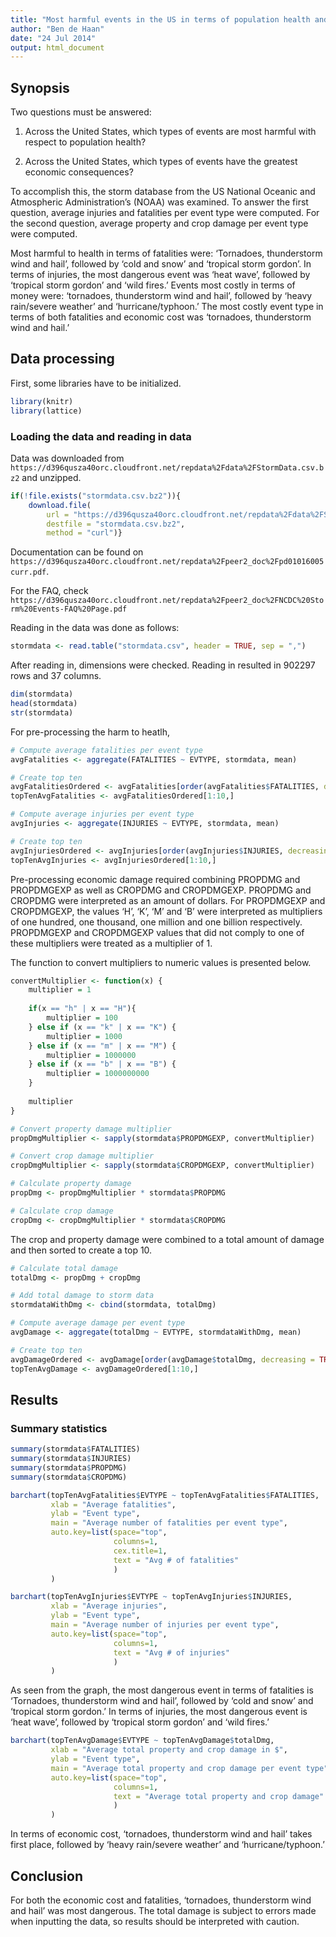 ```yaml
---
title: "Most harmful events in the US in terms of population health and economic consequences"
author: "Ben de Haan"
date: "24 Jul 2014"
output: html_document
---
```


## Synopsis

Two questions must be answered:

1. Across the United States, which types of events are most harmful with respect to population health?

2. Across the United States, which types of events have the greatest economic consequences?

To accomplish this, the storm database from the US National Oceanic and Atmospheric Administration's (NOAA) was examined. To answer the first question, average injuries and fatalities per event type were computed. For the second question, average property and crop damage per event type were computed. 

Most harmful to health in terms of fatalities were: 'Tornadoes, thunderstorm wind and hail', followed by 'cold and snow' and 'tropical storm gordon'. In terms of injuries, the most dangerous event was 'heat wave', followed by 'tropical storm gordon' and 'wild fires.' Events most costly in terms of money were: 'tornadoes, thunderstorm wind and hail', followed by 'heavy rain/severe weather' and 'hurricane/typhoon.' The most costly event type in terms of both fatalities and economic cost was 'tornadoes, thunderstorm wind and hail.'

## Data processing 

First, some libraries have to be initialized.
```r
library(knitr)
library(lattice)
```

### Loading the data and reading in data

Data was downloaded from `https://d396qusza40orc.cloudfront.net/repdata%2Fdata%2FStormData.csv.bz2` and unzipped.

```r
if(!file.exists("stormdata.csv.bz2")){
    download.file(
        url = "https://d396qusza40orc.cloudfront.net/repdata%2Fdata%2FStormData.csv.bz2", 
        destfile = "stormdata.csv.bz2", 
        method = "curl")}
```

Documentation can be found on `https://d396qusza40orc.cloudfront.net/repdata%2Fpeer2_doc%2Fpd01016005curr.pdf`.

For the FAQ, check `https://d396qusza40orc.cloudfront.net/repdata%2Fpeer2_doc%2FNCDC%20Storm%20Events-FAQ%20Page.pdf`

Reading in the data was done as follows:

```r

stormdata <- read.table("stormdata.csv", header = TRUE, sep = ",") 

```

After reading in, dimensions were checked. Reading in resulted in 902297 rows and 37 columns.

```r
dim(stormdata)
head(stormdata)
str(stormdata)
```

For pre-processing the harm to heatlh, 
```r

# Compute average fatalities per event type
avgFatalities <- aggregate(FATALITIES ~ EVTYPE, stormdata, mean)

# Create top ten
avgFatalitiesOrdered <- avgFatalities[order(avgFatalities$FATALITIES, decreasing = TRUE), ]
topTenAvgFatalities <- avgFatalitiesOrdered[1:10,]

# Compute average injuries per event type
avgInjuries <- aggregate(INJURIES ~ EVTYPE, stormdata, mean)

# Create top ten
avgInjuriesOrdered <- avgInjuries[order(avgInjuries$INJURIES, decreasing = TRUE), ]
topTenAvgInjuries <- avgInjuriesOrdered[1:10,]

```

Pre-processing economic damage required combining PROPDMG and PROPDMGEXP as well as CROPDMG and CROPDMGEXP. PROPDMG and CROPDMG were interpreted as an amount of dollars. For PROPDMGEXP and CROPDMGEXP, the values 'H', 'K', 'M' and 'B' were interpreted as multipliers of one hundred, one thousand, one million and one billion respectively. PROPDMGEXP and CROPDMGEXP values that did not comply to one of these multipliers were treated as a multiplier of 1. 

The function to convert multipliers to numeric values is presented below.
```r
convertMultiplier <- function(x) {
    multiplier = 1
    
    if(x == "h" | x == "H"){
        multiplier = 100
    } else if (x == "k" | x == "K") {
        multiplier = 1000
    } else if (x == "m" | x == "M") {
        multiplier = 1000000
    } else if (x == "b" | x == "B") {
        multiplier = 1000000000
    }
    
    multiplier
}

# Convert property damage multiplier
propDmgMultiplier <- sapply(stormdata$PROPDMGEXP, convertMultiplier)

# Convert crop damage multiplier
cropDmgMultiplier <- sapply(stormdata$CROPDMGEXP, convertMultiplier)

# Calculate property damage
propDmg <- propDmgMultiplier * stormdata$PROPDMG

# Calculate crop damage
cropDmg <- cropDmgMultiplier * stormdata$CROPDMG

```

The crop and property damage were combined to a total amount of damage and then sorted to create a top 10.

```r

# Calculate total damage
totalDmg <- propDmg + cropDmg

# Add total damage to storm data
stormdataWithDmg <- cbind(stormdata, totalDmg)

# Compute average damage per event type
avgDamage <- aggregate(totalDmg ~ EVTYPE, stormdataWithDmg, mean)

# Create top ten
avgDamageOrdered <- avgDamage[order(avgDamage$totalDmg, decreasing = TRUE), ]
topTenAvgDamage <- avgDamageOrdered[1:10,]

```

## Results
### Summary statistics

```r
summary(stormdata$FATALITIES)
summary(stormdata$INJURIES)
summary(stormdata$PROPDMG)
summary(stormdata$CROPDMG)
```

```r
barchart(topTenAvgFatalities$EVTYPE ~ topTenAvgFatalities$FATALITIES,
         xlab = "Average fatalities", 
         ylab = "Event type", 
         main = "Average number of fatalities per event type",
         auto.key=list(space="top", 
                       columns=1, 
                       cex.title=1,
                       text = "Avg # of fatalities"
                       )
         )

barchart(topTenAvgInjuries$EVTYPE ~ topTenAvgInjuries$INJURIES,
         xlab = "Average injuries", 
         ylab = "Event type", 
         main = "Average number of injuries per event type",
         auto.key=list(space="top", 
                       columns=1, 
                       text = "Avg # of injuries"
                       )
         )

```

As seen from the graph, the most dangerous event in terms of fatalities is 'Tornadoes, thunderstorm wind and hail', followed by 'cold and snow' and 'tropical storm gordon.' In terms of injuries, the most dangerous event is 'heat wave', followed by 'tropical storm gordon' and 'wild fires.'

```r
barchart(topTenAvgDamage$EVTYPE ~ topTenAvgDamage$totalDmg,
         xlab = "Average total property and crop damage in $", 
         ylab = "Event type", 
         main = "Average total property and crop damage per event type",
         auto.key=list(space="top", 
                       columns=1, 
                       text = "Average total property and crop damage"
                       )
         )

```

In terms of economic cost, 'tornadoes, thunderstorm wind and hail' takes first place, followed by 'heavy rain/severe weather' and 'hurricane/typhoon.'

## Conclusion
For both the economic cost and fatalities, 'tornadoes, thunderstorm wind and hail' was most dangerous. The total damage is subject to errors made when inputting the data, so results should be interpreted with caution.
